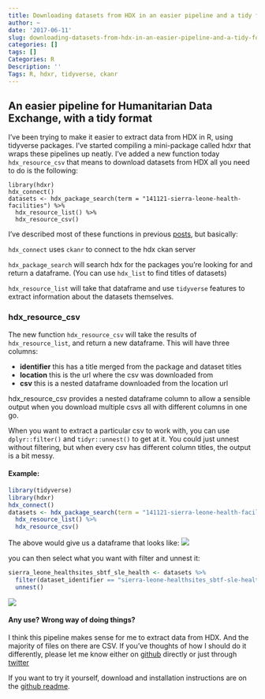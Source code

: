 ```yaml
---
title: Downloading datasets from HDX in an easier pipeline and a tidy format hdxr and hdx_resource_csv
author: ~
date: '2017-06-11'
slug: downloading-datasets-from-hdx-in-an-easier-pipeline-and-a-tidy-format-hdxr-and-hdx-resource-csv
categories: []
tags: []
Categories: R
Description: ''
Tags: R, hdxr, tidyverse, ckanr
---
```


## An easier pipeline for Humanitarian Data Exchange, with a tidy format

I've been trying to make it easier to extract data from HDX in R, using tidyverse packages. I've started compiling a mini-package called hdxr that wraps these pipelines up neatly. I've added a new function today `hdx_resource_csv` that means to download datasets from HDX all you need to do is the following:

```
library(hdxr)
hdx_connect()
datasets <- hdx_package_search(term = "141121-sierra-leone-health-facilities") %>%
  hdx_resource_list() %>%
  hdx_resource_csv()
```

I've described most of these functions in previous [posts](https://callumgwtaylor.github.io/blog/2017/06/04/mini-package-hdxr/), but basically:

`hdx_connect` uses `ckanr` to connect to the hdx ckan server

`hdx_package_search` will search hdx for the packages you're looking for and return a dataframe. (You can use `hdx_list` to find titles of datasets)

`hdx_resource_list` will take that dataframe and use `tidyverse` features to extract information about the datasets themselves.

### hdx_resource_csv

The new function `hdx_resource_csv` will take the results of `hdx_resource_list`, and return a new dataframe. This will have three columns:

- **identifier** this has a title merged from the package and dataset titles
- **location** this is the url where the csv was downloaded from
- **csv** this is a nested dataframe downloaded from the location url

hdx_resource_csv provides a nested dataframe column to allow a sensible output when you download multiple csvs all with different columns in one go.

When you want to extract a particular csv to work with, you can use `dplyr::filter()` and `tidyr::unnest()` to get at it. You could just unnest without filtering, but when every csv has different column titles, the output is a bit messy.

#### Example:

```r
library(tidyverse)
library(hdxr)
hdx_connect()
datasets <- hdx_package_search(term = "141121-sierra-leone-health-facilities") %>%
  hdx_resource_list() %>%
  hdx_resource_csv()
```

The above would give us a dataframe that looks like:
![](https://raw.githubusercontent.com/callumgwtaylor/blog/master/content/data/2017_06_11_pipelines/example_output.png?token=AKjYFXSVM3_lBhDeWmg3bNygg9C2gPqJks5ZRqgUwA%3D%3D)

you can then select what you want with filter and unnest it:

```r
sierra_leone_healthsites_sbtf_sle_health <- datasets %>%
  filter(dataset_identifier == "sierra-leone-healthsites_sbtf-sle-health") %>%
  unnest()
```

![](https://raw.githubusercontent.com/callumgwtaylor/blog/master/content/data/2017_06_11_pipelines/example_dataframe.png?token=AKjYFWJnUiBkJelzKrCGj40n_t_ZJFAKks5ZRqg9wA%3D%3D)

#### Any use? Wrong way of doing things?

I think this pipeline makes sense for me to extract data from HDX. And the majority of files on there are CSV. If you've thoughts of how I should do it differently, please let me know either on [github](https://github.com/callumgwtaylor/hdxr) directly or just through [twitter](https://twitter.com/CallumGWT)

If you want to try it yourself, download and installation instructions are on the [github readme](https://github.com/callumgwtaylor/hdxr).
